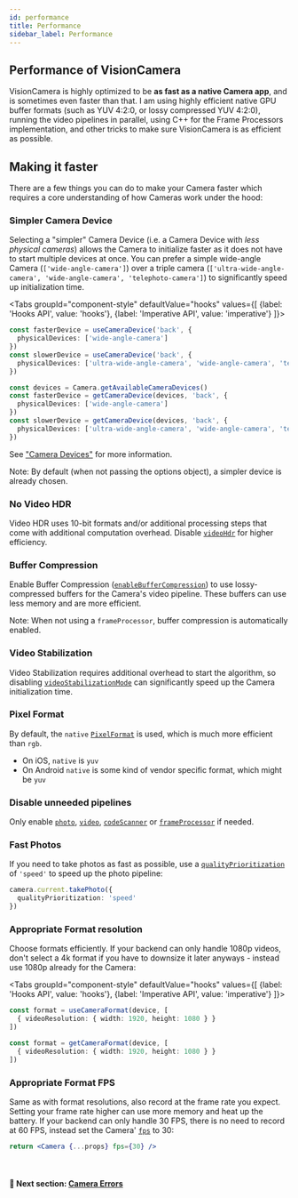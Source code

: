 ```yaml
---
id: performance
title: Performance
sidebar_label: Performance
---
```



## Performance of VisionCamera

VisionCamera is highly optimized to be **as fast as a native Camera app**, and is sometimes even faster than that.
I am using highly efficient native GPU buffer formats (such as YUV 4:2:0, or lossy compressed YUV 4:2:0), running the video pipelines in parallel, using C++ for the Frame Processors implementation, and other tricks to make sure VisionCamera is as efficient as possible.

## Making it faster

There are a few things you can do to make your Camera faster which requires a core understanding of how Cameras work under the hood:

### Simpler Camera Device

Selecting a "simpler" Camera Device (i.e. a Camera Device with _less physical cameras_) allows the Camera to initialize faster as it does not have to start multiple devices at once.
You can prefer a simple wide-angle Camera (`['wide-angle-camera']`) over a triple camera (`['ultra-wide-angle-camera', 'wide-angle-camera', 'telephoto-camera']`) to significantly speed up initialization time.

<Tabs
  groupId="component-style"
  defaultValue="hooks"
  values={[
    {label: 'Hooks API', value: 'hooks'},
    {label: 'Imperative API', value: 'imperative'}
  ]}>
<TabItem value="hooks">

```ts
const fasterDevice = useCameraDevice('back', {
  physicalDevices: ['wide-angle-camera']
})
const slowerDevice = useCameraDevice('back', {
  physicalDevices: ['ultra-wide-angle-camera', 'wide-angle-camera', 'telephoto-camera']
})
```

</TabItem>
<TabItem value="imperative">

```ts
const devices = Camera.getAvailableCameraDevices()
const fasterDevice = getCameraDevice(devices, 'back', {
  physicalDevices: ['wide-angle-camera']
})
const slowerDevice = getCameraDevice(devices, 'back', {
  physicalDevices: ['ultra-wide-angle-camera', 'wide-angle-camera', 'telephoto-camera']
})
```

</TabItem>
</Tabs>

See ["Camera Devices"](devices) for more information.

Note: By default (when not passing the options object), a simpler device is already chosen.

### No Video HDR

Video HDR uses 10-bit formats and/or additional processing steps that come with additional computation overhead. Disable [`videoHdr`](/docs/api/interfaces/CameraProps#videohdr) for higher efficiency.

### Buffer Compression

Enable Buffer Compression ([`enableBufferCompression`](/docs/api/interfaces/CameraProps#enablebuffercompression)) to use lossy-compressed buffers for the Camera's video pipeline. These buffers can use less memory and are more efficient.

Note: When not using a `frameProcessor`, buffer compression is automatically enabled.

### Video Stabilization

Video Stabilization requires additional overhead to start the algorithm, so disabling [`videoStabilizationMode`](/docs/api/interfaces/CameraProps#videostabilizationmode) can significantly speed up the Camera initialization time.

### Pixel Format

By default, the `native` [`PixelFormat`](/docs/api#pixelformat) is used, which is much more efficient than `rgb`.

- On iOS, `native` is `yuv`
- On Android `native` is some kind of vendor specific format, which might be `yuv`

### Disable unneeded pipelines

Only enable [`photo`](/docs/api/interfaces/CameraProps#photo), [`video`](/docs/api/interfaces/CameraProps#video), [`codeScanner`](/docs/api/interfaces/CameraProps#codescanner) or [`frameProcessor`](/docs/api/interfaces/CameraProps#frameprocessor) if needed.

### Fast Photos

If you need to take photos as fast as possible, use a [`qualityPrioritization`](/docs/api/interfaces/TakePhotoOptions#qualityprioritization) of `'speed'` to speed up the photo pipeline:

```ts
camera.current.takePhoto({
  qualityPrioritization: 'speed'
})
```

### Appropriate Format resolution

Choose formats efficiently. If your backend can only handle 1080p videos, don't select a 4k format if you have to downsize it later anyways - instead use 1080p already for the Camera:

<Tabs
  groupId="component-style"
  defaultValue="hooks"
  values={[
    {label: 'Hooks API', value: 'hooks'},
    {label: 'Imperative API', value: 'imperative'}
  ]}>
<TabItem value="hooks">

```ts
const format = useCameraFormat(device, [
  { videoResolution: { width: 1920, height: 1080 } }
])
```

</TabItem>
<TabItem value="imperative">

```ts
const format = getCameraFormat(device, [
  { videoResolution: { width: 1920, height: 1080 } }
])
```

</TabItem>
</Tabs>

### Appropriate Format FPS

Same as with format resolutions, also record at the frame rate you expect. Setting your frame rate higher can use more memory and heat up the battery.
If your backend can only handle 30 FPS, there is no need to record at 60 FPS, instead set the Camera' [`fps`](/docs/api/interfaces/CameraProps#fps) to 30:

```jsx
return <Camera {...props} fps={30} />
```

<br />

#### 🚀 Next section: [Camera Errors](errors)
